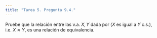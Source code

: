 ```yaml
---
title: "Tarea 5. Pregunta 9.4."
---
```


Pruebe que la relación entre las v.a. $X, Y$ dada por ($X$ es igual a $Y$ c.s.), i.e. $X \approx Y$, es una relación de equivalencia.

